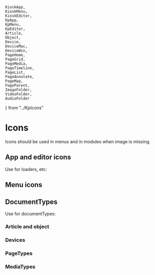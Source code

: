     KioskApp,
    KioskMenu,
    KioskEditor,
    KpApp,
    KpMenu,
    KpEditor,
    Article,
    Object,
    Device,
    DeviceMac,
    DeviceWin,
    PageHome,
    PageGrid,
    PageMedia,
    PageTimeline,
    PageList,
    PageAnnotate,
    PageMap,
    PageParent,
    ImageFolder,
    VideoFolder,
    AudioFolder
} from "../KpIcons"

<Meta title="Kp/Icons" />

# Icons

Icons should be used in menus and in modules when image is missing.

## App and editor icons

Use for loaders, etc:

<Canvas>
    <KioskApp style={{fontSize: 48}} />
    <KioskEditor style={{fontSize: 48}} />
    <KpApp style={{fontSize: 48}} />
    <KpEditor style={{fontSize: 48}} />
</Canvas>

## Menu icons

<Canvas>
    <KpMenu style={{fontSize: 48}} />
    <KioskMenu style={{fontSize: 48}} />
</Canvas>

## DocumentTypes

Use for documentTypes:

### Article and object

<Canvas>
    <Article style={{fontSize: 48}} />
    <Object style={{fontSize: 48}} />
</Canvas>

### Devices

<Canvas>
    <Device style={{fontSize: 48}} />
    <DeviceWin style={{fontSize: 48}} />
    <DeviceMac style={{fontSize: 48}} />
</Canvas>

### PageTypes

<Canvas>
    <PageHome style={{fontSize: 48}} />
    <PageParent style={{fontSize: 48}} />
    <PageGrid style={{fontSize: 48}} />
    <PageList style={{fontSize: 48}} />
    <PageTimeline style={{fontSize: 48}} />
    <PageMedia style={{fontSize: 48}} />
    <PageAnnotate style={{fontSize: 48}} />
    <PageMap style={{fontSize: 48}} />
</Canvas>


### MediaTypes

<Canvas>
    <ImageFolder style={{fontSize: 48}} />
    <VideoFolder style={{fontSize: 48}} />
    <AudioFolder style={{fontSize: 48}} />
</Canvas>
